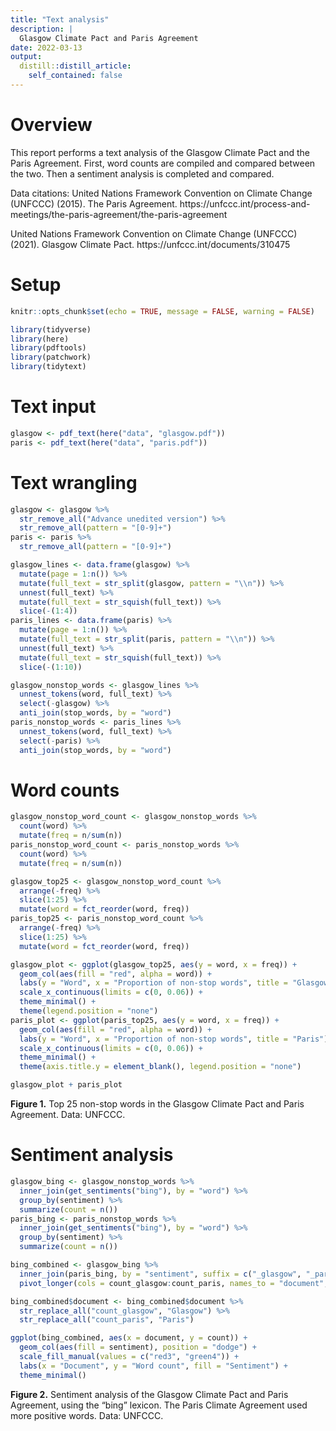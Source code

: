 ```yaml
---
title: "Text analysis"
description: |
  Glasgow Climate Pact and Paris Agreement
date: 2022-03-13
output:
  distill::distill_article:
    self_contained: false
---
```


# Overview

This report performs a text analysis of the Glasgow Climate Pact and the Paris Agreement. First, word counts are compiled and compared between the two. Then a sentiment analysis is completed and compared.

Data citations: United Nations Framework Convention on Climate Change (UNFCCC) (2015). The Paris Agreement. https://unfccc.int/process-and-meetings/the-paris-agreement/the-paris-agreement

United Nations Framework Convention on Climate Change (UNFCCC) (2021). Glasgow Climate Pact. https://unfccc.int/documents/310475

# Setup

```r
knitr::opts_chunk$set(echo = TRUE, message = FALSE, warning = FALSE)

library(tidyverse)
library(here)
library(pdftools)
library(patchwork)
library(tidytext)
```

# Text input

```r
glasgow <- pdf_text(here("data", "glasgow.pdf"))
paris <- pdf_text(here("data", "paris.pdf"))
```

# Text wrangling

```r
glasgow <- glasgow %>% 
  str_remove_all("Advance unedited version") %>% 
  str_remove_all(pattern = "[0-9]+")
paris <- paris %>% 
  str_remove_all(pattern = "[0-9]+")

glasgow_lines <- data.frame(glasgow) %>% 
  mutate(page = 1:n()) %>% 
  mutate(full_text = str_split(glasgow, pattern = "\\n")) %>% 
  unnest(full_text) %>% 
  mutate(full_text = str_squish(full_text)) %>% 
  slice(-(1:4))
paris_lines <- data.frame(paris) %>% 
  mutate(page = 1:n()) %>% 
  mutate(full_text = str_split(paris, pattern = "\\n")) %>% 
  unnest(full_text) %>% 
  mutate(full_text = str_squish(full_text)) %>% 
  slice(-(1:10))

glasgow_nonstop_words <- glasgow_lines %>% 
  unnest_tokens(word, full_text) %>% 
  select(-glasgow) %>% 
  anti_join(stop_words, by = "word")
paris_nonstop_words <- paris_lines %>% 
  unnest_tokens(word, full_text) %>% 
  select(-paris) %>% 
  anti_join(stop_words, by = "word")
```

# Word counts

```r
glasgow_nonstop_word_count <- glasgow_nonstop_words %>% 
  count(word) %>% 
  mutate(freq = n/sum(n))
paris_nonstop_word_count <- paris_nonstop_words %>% 
  count(word) %>% 
  mutate(freq = n/sum(n))

glasgow_top25 <- glasgow_nonstop_word_count %>% 
  arrange(-freq) %>% 
  slice(1:25) %>% 
  mutate(word = fct_reorder(word, freq))
paris_top25 <- paris_nonstop_word_count %>% 
  arrange(-freq) %>% 
  slice(1:25) %>% 
  mutate(word = fct_reorder(word, freq))

glasgow_plot <- ggplot(glasgow_top25, aes(y = word, x = freq)) +
  geom_col(aes(fill = "red", alpha = word)) +
  labs(y = "Word", x = "Proportion of non-stop words", title = "Glasgow") +
  scale_x_continuous(limits = c(0, 0.06)) +
  theme_minimal() +
  theme(legend.position = "none")
paris_plot <- ggplot(paris_top25, aes(y = word, x = freq)) +
  geom_col(aes(fill = "red", alpha = word)) +
  labs(y = "Word", x = "Proportion of non-stop words", title = "Paris") +
  scale_x_continuous(limits = c(0, 0.06)) +
  theme_minimal() +
  theme(axis.title.y = element_blank(), legend.position = "none")

glasgow_plot + paris_plot
```

**Figure 1.** Top 25 non-stop words in the Glasgow Climate Pact and Paris Agreement. Data: UNFCCC.

# Sentiment analysis

```r
glasgow_bing <- glasgow_nonstop_words %>% 
  inner_join(get_sentiments("bing"), by = "word") %>% 
  group_by(sentiment) %>% 
  summarize(count = n())
paris_bing <- paris_nonstop_words %>% 
  inner_join(get_sentiments("bing"), by = "word") %>% 
  group_by(sentiment) %>% 
  summarize(count = n())

bing_combined <- glasgow_bing %>% 
  inner_join(paris_bing, by = "sentiment", suffix = c("_glasgow", "_paris")) %>% 
  pivot_longer(cols = count_glasgow:count_paris, names_to = "document", values_to = "count")

bing_combined$document <- bing_combined$document %>% 
  str_replace_all("count_glasgow", "Glasgow") %>% 
  str_replace_all("count_paris", "Paris")

ggplot(bing_combined, aes(x = document, y = count)) +
  geom_col(aes(fill = sentiment), position = "dodge") +
  scale_fill_manual(values = c("red3", "green4")) +
  labs(x = "Document", y = "Word count", fill = "Sentiment") +
  theme_minimal()
```

**Figure 2.** Sentiment analysis of the Glasgow Climate Pact and Paris Agreement, using the "bing" lexicon. The Paris Climate Agreement used more positive words. Data: UNFCCC.